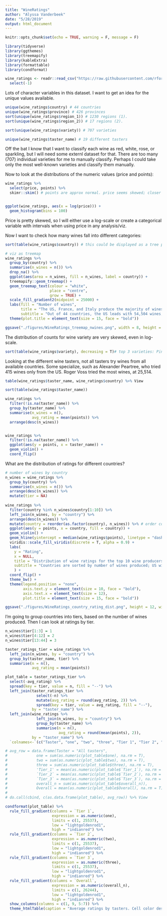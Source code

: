 ```yaml
---
title: "WineRatings"
author: "Alyssa Vanderbeek"
date: "5/28/2019"
output: html_document
---
```


```r
knitr::opts_chunk$set(echo = TRUE, warning = F, message = F)

library(tidyverse)
library(ggthemes)
library(treemapify)
library(kableExtra)
library(formattable)
library(condformat)
```

```r
wine_ratings <- readr::read_csv("https://raw.githubusercontent.com/rfordatascience/tidytuesday/master/data/2019/2019-05-28/winemag-data-130k-v2.csv") %>%
  select(-1)
```

Lots of character variables in this dataset. I want to get an idea for the unique values available.

```r
unique(wine_ratings$country) # 44 countries
unique(wine_ratings$province) # 426 provinces
sort(unique(wine_ratings$region_1)) # 1230 regions (1). 
sort(unique(wine_ratings$region_2)) # 17 regions (2). 

sort(unique(wine_ratings$variety)) # 707 varieties 

unique(wine_ratings$taster_name) # 19 different tasters
```

Off the bat I know that I want to classify each wine as red, white, rose, or sparkling, but I will need some externl dataset for that. There are too many (707) individual varieties for me to manually classify. Perhaps I could take only the most well-known varieties and classify them manually.

Now to look at the distributions of the numeric values (price and points):
```r
wine_ratings %>%
  select(price, points) %>%
  skimr::skim() # points are approx normal. price seems skewed; closer look


ggplot(wine_ratings, aes(x = log(price))) +
  geom_histogram(bins = 100)
```

Price is pretty skewed, so I will either use a log-scale or create a categorical variable with intervals when using price in any analysis/viz.

Now I want to check how many wines fall into different categories:
```r
sort(table(wine_ratings$country)) # this could be displayed as a tree plot

# viz as treemap
wine_ratings %>%
  group_by(country) %>%
  summarise(n_wines = n()) %>%
  drop_na() %>%
  ggplot(aes(area = n_wines, fill = n_wines, label = country)) +
  treemapify::geom_treemap() +
  geom_treemap_text(colour = "white", 
                    place = "centre", 
                    grow = TRUE) +
  scale_fill_gradient2(midpoint = 25000) +
  labs(fill = "Number of wines",
       title = "The US, France, and Italy produce the majority of wines being rated.",
       subtitle = "Out of 44 countries, the US leads with 54,504 wines, followed by France (22,093) and Italy (19,540).\nChina, Egypt, and Slovakia each produced one wine.") +
  theme(plot.title = element_text(size = 15, face = "bold"))

ggsave("./figures/WineRatings_treemap_nwines.png", width = 8, height = 6)
```


The distribution of counts for wine variety are very skewed, even in log-scale.
```r
sort(table(wine_ratings$variety), decreasing = T)# top 3 varieties: Pinot Noir, Chardonnay, Cabernet Sauvignon
```


Looking at the different wine tasters, not all tasters try wines from all available countries. Some specialize, such as Alexander Peartree, who tried 415 wines only from the US. Roger Voss tried the most wines, at 25,514. 

```r
table(wine_ratings$taster_name, wine_ratings$country) %>% View

sort(table(wine_ratings$taster_name))

wine_ratings %>%
  filter(!is.na(taster_name)) %>%
  group_by(taster_name) %>%
  summarise(n_wines = n(),
            avg_rating = mean(points)) %>%
  arrange(desc(n_wines))


wine_ratings %>%
  filter(!is.na(taster_name)) %>%
  ggplot(aes(y = points, x = taster_name)) +
  geom_violin() +
  coord_flip()
```

What are the distribution of ratings for different countries?
```r
# number of wines by country
n_wines = wine_ratings %>%
  group_by(country) %>%
  summarise(n_wines = n()) %>%
  arrange(desc(n_wines)) %>%
  mutate(tier = NA)
  
wine_ratings %>%
  filter(country %in% n_wines$country[1:10]) %>% 
  left_join(n_wines, by = "country") %>%
  arrange(desc(n_wines)) %>%
  mutate(country = reorder(as.factor(country), n_wines)) %>% # order countries by number of wines 
  ggplot(aes(y = points, x = country, fill = country)) +
  geom_violin() +
  geom_hline(yintercept = median(wine_ratings$points), linetype = "dashed") +
  viridis::scale_fill_viridis(discrete = T, alpha = 0.9) +
  labs(
    y = "Rating",
    x = NULL,
    title = "Distribution of wine ratings for the top 10 wine producers.",
    subtitle = "Countries are sorted by number of wines produced; US with the most (54,504),\nGermany with the least (2,165). The dashed line designates the global median rating (88)."
    ) +
  coord_flip() +
  theme_bw() +
  theme(legend.position = "none",
        axis.text.y = element_text(size = 10, face = "bold"),
        axis.text.x = element_text(size = 12),
        plot.title = element_text(size = 15, face = "bold"))

ggsave("./figures/WineRatings_country_rating_dist.png", height = 12, width = 7)
```

I'm going to group countries into tiers, based on the number of wines produced. Then I can look at ratings by tier.

```r
n_wines$tier[1:3] = 1
n_wines$tier[4:12] = 2
n_wines$tier[13:44] = 3

taster_ratings_tier = wine_ratings %>%
  left_join(n_wines, by = "country") %>%
  group_by(taster_name, tier) %>%
  summarise(n = n(),
            avg_rating = mean(points)) 

plot_table = taster_ratings_tier %>%
  select(-avg_rating) %>%
  spread(key = tier, value = n, fill = "--") %>%
  left_join(taster_ratings_tier %>%
              select(-n) %>%
              mutate(avg_rating = round(avg_rating, 2)) %>%
              spread(key = tier, value = avg_rating, fill = "--"), 
            by = "taster_name") %>%
  left_join(wine_ratings %>%
              left_join(n_wines, by = "country") %>%
              group_by(taster_name) %>%
              summarise(n = n(),
                        avg_rating = round(mean(points), 2)),
            by = "taster_name") %>%
  `colnames<-`(c("Taster", "one", "two", "three", "Tier 1", "Tier 2", "Tier 3", "overall_n", "Overall")) 

# avg_row = data.frame(Taster = "All tasters", 
#             one = sum(as.numeric(plot_table$one), na.rm = T), 
#             two = sum(as.numeric(plot_table$two), na.rm = T), 
#             three = sum(as.numeric(plot_table$three), na.rm = T), 
#             'Tier_1' = mean(as.numeric(plot_table$`Tier_1`), na.rm = T), 
#             `Tier_2` = mean(as.numeric(plot_table$`Tier_2`), na.rm = T), 
#             `Tier_3` = mean(as.numeric(plot_table$`Tier_3`), na.rm = T), 
#             overall_n = sum(as.numeric(plot_table$overall_n)), 
#             Overall = mean(as.numeric(plot_table$Overall), na.rm = T))
# 
# do.call(cbind, c(as.data.frame(plot_table), avg_row)) %>% View

condformat(plot_table) %>%
  rule_fill_gradient(columns = `Tier 1`, 
                     expression = as.numeric(one), 
                     limits = c(1, 25537), 
                     low = "lightgoldenrod1", 
                     high = "indianred") %>%
  rule_fill_gradient(columns = `Tier 2`, 
                     expression = as.numeric(two), 
                     limits = c(1, 25537), 
                     low = "lightgoldenrod1", 
                     high = "indianred") %>%
  rule_fill_gradient(columns = `Tier 3`, 
                     expression = as.numeric(three), 
                     limits = c(1, 25537), 
                     low = "lightgoldenrod1", 
                     high = "indianred") %>%
  rule_fill_gradient(columns = `Overall`, 
                     expression = as.numeric(overall_n), 
                     limits = c(1, 26244), 
                     low = "lightgoldenrod1", 
                     high = "indianred") %>%
  show_columns(columns = c(1, 9, 5:7)) %>%
  theme_htmlTable(caption = "Average ratings by tasters. Cell color designates number of wines tasted (yellow is few, red is many).")
```

